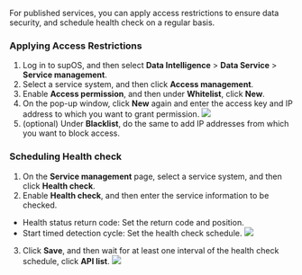 For published services, you can apply access restrictions to ensure data security, and schedule health check on a regular basis.

### Applying Access Restrictions
1. Log in to supOS, and then select **Data Intelligence** > **Data Service** > **Service management**.
2. Select a service system, and then click **Access management**.
3. Enable **Access permission**, and then under **Whitelist**, click **New**.
4. On the pop-up window, click **New** again and enter the access key and IP address to which you want to grant permission.
![](https://wordpressfreezonex.oss-accelerate.aliyuncs.com/supDAM/60.png)
5. (optional) Under **Blacklist**, do the same to add IP addresses from which you want to block access.

### Scheduling Health check

1. On the **Service management** page, select a service system, and then click **Health check**.
2. Enable **Health check**, and then enter the service information to be checked.
- Health status return code: Set the return code and position.
- Start timed detection cycle: Set the health check schedule.
![](https://wordpressfreezonex.oss-accelerate.aliyuncs.com/supDAM/61.png)
3. Click **Save**, and then wait for at least one interval of the health check schedule, click **API list**.
![](https://wordpressfreezonex.oss-accelerate.aliyuncs.com/supDAM/62.png)


